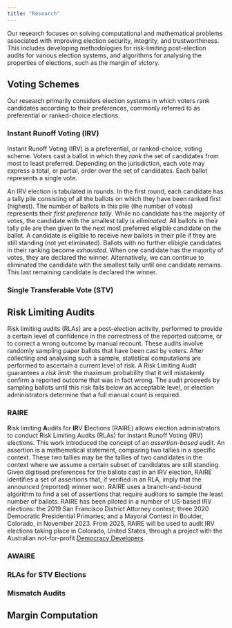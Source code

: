 ```yaml
---
title: "Research"
---
```


Our research focuses on solving computational and mathematical problems
associated with improving election security, integrity, and trustworthiness.
This includes developing methodologies for risk-limiting post-election audits
for various election systems, and algorithms for analysing the properties of
elections, such as the margin of victory. 


## Voting Schemes

Our research primarily considers election systems in which voters rank
candidates according to their preferences, commonly referred to as preferential
or ranked-choice elections. 

### Instant Runoff Voting (IRV)

Instant Runoff Voting (IRV) is a preferential, or ranked-choice, voting scheme. 
Voters cast a ballot in which they *rank* the
set of candidates from most to least preferred. Depending on the jurisdiction,
each vote may express a total, or partial, order over the set of candidates.
Each ballot represents a single vote. 

An IRV election is tabulated in rounds. In the first round, each candidate has a
tally pile consisting of all the ballots on which they have been ranked first
(highest). The number of ballots in this pile (the number of votes) represents 
their *first preference tally*. While no candidate
has the majority of votes, the candidate with the smallest tally is
*eliminated*. All ballots in their tally pile are then given to the next most
preferred eligible candidate on the ballot. A candidate is eligible to receive
new ballots in their pile if they are still standing (not yet eliminated).
Ballots with no further elibigle candidates in their ranking become *exhausted*.
When one candidate has the majority of votes, they are declared the winner.
Alternatively, we can continue to eliminated the candidate with the smallest
tally until one candidate remains. This last remaining candidate is declared the
winner.
 

### Single Transferable Vote (STV)

## Risk Limiting Audits

Risk limiting audits (RLAs) are a post-election activity, performed to provide a certain level of confidence
in the correctness of the reported outcome, or to correct a wrong outcome by manual recount. These
audits involve randomly sampling paper ballots that have been cast by voters. After collecting and
analysing such a sample, statistical computations are performed to ascertain a current level of risk. A
Risk Limiting Audit guarantees a *risk limit*: the maximum probability that it will mistakenly confirm a
reported outcome that was in fact wrong. The audit proceeds by sampling ballots until this risk falls
below an acceptable level, or election administrators determine that a full manual count is required.

### RAIRE

**R**isk limiting **A**udits for **IR**V **E**lections (RAIRE) allows election administrators to conduct Risk Limiting
Audits (RLAs) for Instant Runoff Voting (IRV) elections. This work introduced
the concept of an *assertion-based* audit. An assertion is a mathematical
statement, comparing two tallies in a specific context. These two tallies may be
the tallies of two candidates in the context where we assume a certain subset of
candidates are still standing. Given digitised preferences for the ballots cast
in an IRV election, RAIRE identifies a set of assertions that, if verified in an
RLA, imply that the announced (reported) winner won. RAIRE uses a
branch-and-bound algorithm to find a set of assertions that require auditors to
sample the least number of ballots. RAIRE has been piloted in a number of
US-based IRV elections: the 2019 San Francisco District Attorney contest; three
2020 Democratic Presidential Primaries; and a Mayoral Contest in Boulder,
Colorado, in November 2023. From 2025, RAIRE will be used to audit IRV elections
taking place in Colorado, United States, through a project with the Australian
not-for-profit [Democracy Developers](https://www.democracydevelopers.org.au/about-us/). 


### AWAIRE

### RLAs for STV Elections

### Mismatch Audits

## Margin Computation



